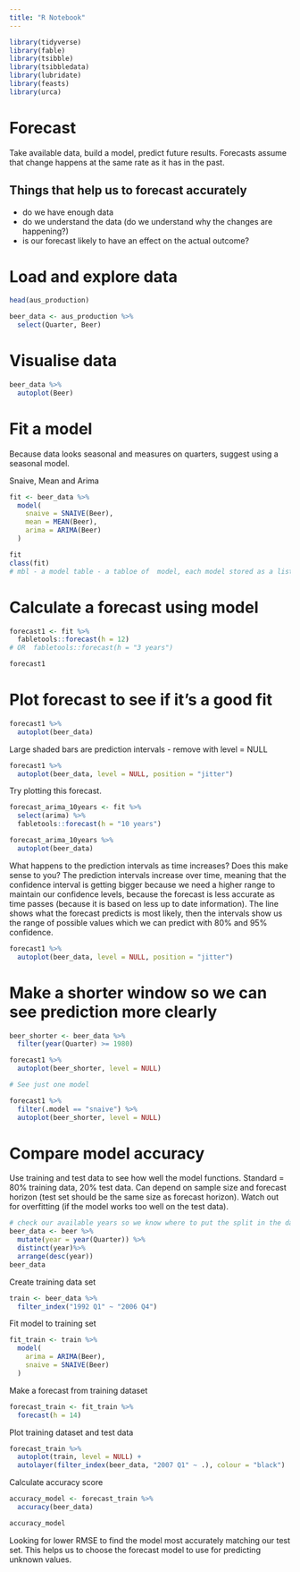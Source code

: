 ```yaml
---
title: "R Notebook"
---
```


```r
library(tidyverse)
library(fable)
library(tsibble)
library(tsibbledata)
library(lubridate)
library(feasts)
library(urca)
```

# Forecast
Take available data, build a model, predict future results.
Forecasts assume that change happens at the same rate as it has in the past.

## Things that help us to forecast accurately
 - do we have enough data
 - do we understand the data (do we understand why the changes are happening?)
 - is our forecast likely to have an effect on the actual outcome?
 
# Load and explore data
```r
head(aus_production)

beer_data <- aus_production %>% 
  select(Quarter, Beer)
```
 
# Visualise data
```r
beer_data %>% 
  autoplot(Beer)
```
 
# Fit a model
Because data looks seasonal and measures on quarters, suggest using a seasonal model.

Snaive, Mean and Arima
```r
fit <- beer_data %>% 
  model(
    snaive = SNAIVE(Beer),
    mean = MEAN(Beer),
    arima = ARIMA(Beer)
  )

fit
class(fit)
# mbl - a model table - a tabloe of  model, each model stored as a list
```

# Calculate a forecast using model

```r
forecast1 <- fit %>% 
  fabletools::forecast(h = 12)
# OR  fabletools::forecast(h = "3 years")

forecast1
```

# Plot forecast to see if it's a good fit
```r
forecast1 %>% 
  autoplot(beer_data)
```
Large shaded bars are prediction intervals - remove with level = NULL
```r
forecast1 %>% 
  autoplot(beer_data, level = NULL, position = "jitter")
```
Try plotting this forecast. 
```r
forecast_arima_10years <- fit %>%
  select(arima) %>%
  fabletools::forecast(h = "10 years")
```

```r
forecast_arima_10years %>% 
  autoplot(beer_data)
```
What happens to the prediction intervals as time increases? Does this make sense to you?
The prediction intervals increase over time, meaning that the confidence interval is getting bigger because we need a higher range to maintain our confidence levels, because the forecast is less accurate as time passes (because it is based on less up to date information).
The line shows what the forecast predicts is most likely, then the intervals show us the range of possible values which we can predict with 80% and 95% confidence.

```r
forecast1 %>% 
  autoplot(beer_data, level = NULL, position = "jitter")
```

# Make a shorter window so we can see prediction more clearly
```r
beer_shorter <- beer_data %>% 
  filter(year(Quarter) >= 1980)

forecast1 %>% 
  autoplot(beer_shorter, level = NULL)

# See just one model

forecast1 %>% 
  filter(.model == "snaive") %>% 
  autoplot(beer_shorter, level = NULL)
```

# Compare model accuracy
Use training and test data to see how well the model functions.
Standard = 80% training data, 20% test data.
Can depend on sample size and forecast horizon (test set should be the same size as forecast horizon).
Watch out for overfitting (if the model works too well on the test data).

```r
# check our available years so we know where to put the split in the data
beer_data <- beer %>%
  mutate(year = year(Quarter)) %>%
  distinct(year)%>%
  arrange(desc(year))
beer_data
```
Create training data set 
```r
train <- beer_data %>% 
  filter_index("1992 Q1" ~ "2006 Q4")
```

Fit model to training set
```r
fit_train <- train %>% 
  model(
    arima = ARIMA(Beer),
    snaive = SNAIVE(Beer)
  )
```

Make a forecast from training dataset
```r
forecast_train <- fit_train %>% 
  forecast(h = 14)
```

Plot training dataset and test data
```r
forecast_train %>% 
  autoplot(train, level = NULL) +
  autolayer(filter_index(beer_data, "2007 Q1" ~ .), colour = "black")
```
Calculate accuracy score
```r
accuracy_model <- forecast_train %>% 
  accuracy(beer_data)

accuracy_model
```
Looking for lower RMSE to find the model most accurately matching our test set. This helps us to choose the forecast model to use for predicting unknown values.

